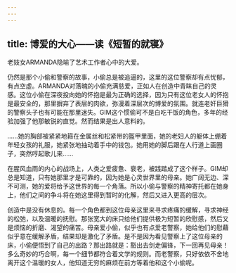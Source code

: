 ```yaml
---
---
---
```

title: 博爱的大心——读《短暂的就寝》
---




老妓女ARMANDA隐喻了艺术工作者心中的大爱。

仍然是那个小偷和警察的故事，小偷总是被追逼的，这里的这位警察却有点忧郁，有点空虚。ARMANDA对落魄的小偷充满慈爱，正如人在创造中青睐自己的灵感。这位小偷在深夜投向她的怀抱是最为正确的选择，因为只有这位老女人的怀抱是最安全的，那里摒弃了表层的肉欲，弥漫着深层次的博爱的氛围。就连老奸巨猾的警察头子也有可能在那里迷失。GIM这个惯偷可不是白吃干饭的角色，多年的经验加强了他那敏锐的直觉。然而结果是出人意料的。

……她的胸部被紧紧地箍在金属丝和松紧带的盔甲里面，她的老妇人的躯体上绷着年轻女孩的礼服，她紧张地抽动着手中的钱包。她用她的脚后跟在人行道上画圈子，突然哼起歌儿来……

在腥风血雨的内心的战场上，人类之爱疲惫、衰老，被践踏成了这个样子。GIM却总是知道，只有她那里才是可靠的，因为她是心灵世界里的母亲。她广阔无边、深不可测，她的爱将给予这世界的每一个角落。所以小偷与警察的精神寄托都在她身上，他们之间的争斗将在她这里得到暂时的化解，然后又进入更高的层次。

创造中是没有休息的。每一个角色都到这位母亲这里来寻求疼痛的缓解，寻求神经的松弛，以及温暖的抚慰。那张宽大的床只给他们提供极为短暂的欣慰感，然后又是烦恼的折磨、渴望的痛苦。母亲爱小偷，似乎也有点爱老警察，她给他们的慰藉似乎意在缓解矛盾，结果却是激化了矛盾。是不是因为看见警察上了这位母亲的床，小偷便悟到了自己的出路？那出路就是：豁出去剑走偏锋，下一回再见母亲！多么奇妙的巧合啊，每一个细节都符合着文学的规则。而老警察，只好依依不舍地离开这个温暖的女人，他知道无穷的麻烦在前方等着他和这个小偷呢。